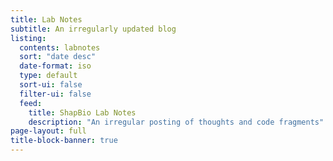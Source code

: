 ```yaml
---
title: Lab Notes
subtitle: An irregularly updated blog
listing:
  contents: labnotes
  sort: "date desc"
  date-format: iso
  type: default
  sort-ui: false
  filter-ui: false
  feed:
    title: ShapBio Lab Notes
    description: "An irregular posting of thoughts and code fragments"
page-layout: full
title-block-banner: true
---
```

